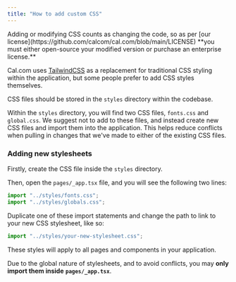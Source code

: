 ```yaml
---
title: "How to add custom CSS"
---
```


<Warning>
Adding or modifying CSS counts as changing the code, so as per [our license](https://github.com/calcom/cal.com/blob/main/LICENSE) **you must either open-source your modified version or purchase an enterprise license.**
</Warning>

Cal.com uses [TailwindCSS](https://tailwindcss.com/) as a replacement for traditional CSS styling within the application, but some people prefer to add CSS styles themselves.

CSS files should be stored in the `styles` directory within the codebase.

Within the `styles` directory, you will find two CSS files, `fonts.css` and `global.css`. We suggest not to add to these files, and instead create new CSS files and import them into the application. This helps reduce conflicts when pulling in changes that we've made to either of the existing CSS files.

### Adding new stylesheets

Firstly, create the CSS file inside the `styles` directory.

Then, open the `pages/_app.tsx` file, and you will see the following two lines:

```js
import "../styles/fonts.css";
import "../styles/globals.css";
```

Duplicate one of these import statements and change the path to link to your new CSS stylesheet, like so:

```js
import "../styles/your-new-stylesheet.css";
```

<Info>
These styles will apply to all pages and components in your application.
</Info>

Due to the global nature of stylesheets, and to avoid conflicts, you may **only import them inside** **`pages/_app.tsx`**.